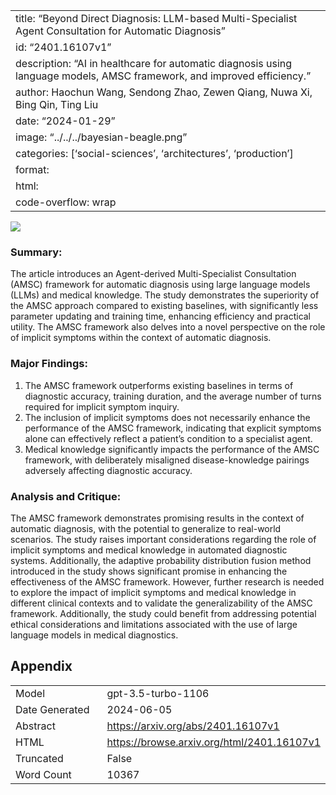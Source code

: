 
---
title: "Beyond Direct Diagnosis: LLM-based Multi-Specialist Agent Consultation for Automatic Diagnosis"
id: "2401.16107v1"
description: "AI in healthcare for automatic diagnosis using language models, AMSC framework, and improved efficiency."
author: Haochun Wang, Sendong Zhao, Zewen Qiang, Nuwa Xi, Bing Qin, Ting Liu
date: "2024-01-29"
image: "../../../bayesian-beagle.png"
categories: ['social-sciences', 'architectures', 'production']
format:
  html:
    code-overflow: wrap
---

![](../../../bayesian-beagle.png)

### **Summary:**
The article introduces an Agent-derived Multi-Specialist Consultation (AMSC) framework for automatic diagnosis using large language models (LLMs) and medical knowledge. The study demonstrates the superiority of the AMSC approach compared to existing baselines, with significantly less parameter updating and training time, enhancing efficiency and practical utility. The AMSC framework also delves into a novel perspective on the role of implicit symptoms within the context of automatic diagnosis.

### **Major Findings:**
1. The AMSC framework outperforms existing baselines in terms of diagnostic accuracy, training duration, and the average number of turns required for implicit symptom inquiry.
2. The inclusion of implicit symptoms does not necessarily enhance the performance of the AMSC framework, indicating that explicit symptoms alone can effectively reflect a patient's condition to a specialist agent.
3. Medical knowledge significantly impacts the performance of the AMSC framework, with deliberately misaligned disease-knowledge pairings adversely affecting diagnostic accuracy.

### **Analysis and Critique:**
The AMSC framework demonstrates promising results in the context of automatic diagnosis, with the potential to generalize to real-world scenarios. The study raises important considerations regarding the role of implicit symptoms and medical knowledge in automated diagnostic systems. Additionally, the adaptive probability distribution fusion method introduced in the study shows significant promise in enhancing the effectiveness of the AMSC framework. However, further research is needed to explore the impact of implicit symptoms and medical knowledge in different clinical contexts and to validate the generalizability of the AMSC framework. Additionally, the study could benefit from addressing potential ethical considerations and limitations associated with the use of large language models in medical diagnostics.

## Appendix

|          |          |
|----------|----------|
| Model     | gpt-3.5-turbo-1106       |
| Date Generated     | 2024-06-05       |
| Abstract | [https://arxiv.org/abs/2401.16107v1](https://arxiv.org/abs/2401.16107v1)        |
| HTML     | [https://browse.arxiv.org/html/2401.16107v1](https://browse.arxiv.org/html/2401.16107v1)       |
| Truncated       | False       |
| Word Count       | 10367       |